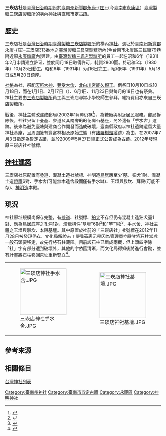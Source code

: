 {{日本神社
| name = 三崁店社
| img = 永康三崁店糖廠神社遺蹟.jpg
| img_capt = 神社遺跡
| image_width = 200
| nihongo = 三崁店社
| hiragana = さんかんてんしゃ
| romaji = Sankantensya
| location = [[臺南州|臺南州]][[新豐郡|新豐郡]][[永康庄|永康-{庄}-]]三崁店313番地的[[臺灣製糖|臺灣製糖]][[永康糖廠|三崁店製糖所]]構內
| god = [[天照大神|天照大神]]、[[豐宇氣毘賣神|豐受大命]]、[[北白川宮能久親王|北白川宮能久親王]]
| type = 社
| struct = 不明，但應為[[神明造|神明造]]
| open_year = 昭和5年（1930年）
| close_year = 不明
| cere_date = 10月10日或10月18日
|}}
{{tw monument
|name=永康三崁店糖廠神社遺蹟
|formername=
|image=
|imagename=
|othername=
|formalname=
|level=直轄市定古蹟
|class=神社
|time=日昭和年間
|destroyed=
|date=2009年5月27日
|material= 
|location=臺南市永康區仁愛街與三民街交界
|when=
|quantity=
|website=
|reg_url= https://nchdb.boch.gov.tw/assets/overview/monument/20090527000001
}}
{{神道}}
'''三崁店社'''是[[臺灣日治時期|臺灣日治時期]]設於[[臺南州|臺南州]][[新豐郡|新豐郡]][[永康庄|永康-{庄}-]](今[[臺南市|臺南市]][[永康區|永康區]]）[[臺灣製糖|臺灣製糖]][[永康糖廠|三崁店製糖所]]的構內[[神社|神社]]與[[直轄市定古蹟|直轄市定古蹟]]。

== 歷史 ==
三崁店社是[[台灣日治時期|台灣日治時期]][[臺灣製糖|臺灣製糖]][[永康糖廠|三崁店製糖所]]的構內[[神社|神社]]，選址於[[臺南州|臺南州]][[新豐郡|新豐郡]][[永康庄|永康-{庄}-]]三崁店313番地{{r|金}}之[[臺灣製糖|臺灣製糖]][[永康糖廠|三崁店製糖所]]內(今台南市永康區三民街79巷附近原[[永康糖廠|永康糖廠]]內)興建。由[[臺灣製糖|臺灣製糖]][[永康糖廠|三崁店製糖所]]的員工一起在昭和6年（1931)年2月申請建立許可，並於同月18日取得許可，耗資2800圓{{r|相}}。於昭和5年（1930年）10月25日動工，昭和6年（1931年）5月16日完工{{r|糖}}，昭和6年（1931年）5月18日{{r|糖}}{{r|新1}}{{r|新2}}{{r|新3}}或5月20日{{r|相}}{{r|金}}鎮座。

[[近代社格制度|社格]]為社{{r|陳}}，祭祀[[天照大神|天照大神]]、[[豐宇氣毘賣神|豐受大命]]、[[北白川宮能久親王|北白川宮能久親王]]{{r|金}}。例祭日10月10日{{r|金}}{{r|新1}}或10月18日{{r|新3}}{{r|新2}}，而在1月1日、2月17日（{{link-ja|祈年祭|祈年祭}}）、6月1日、11月23日與每月的18日也有祭典{{r|相}}。神社主要由[[永康糖廠|三崁店製糖所]]員工與三崁店尋常小學校師生參拜{{r|糖}}，維持費用亦來自三崁店製糖所{{r|新1}}。

戰後，神社主體改建成郵局(2002年1月時仍存<ref>{{Cite web|url =http://dr590921.pixnet.net/blog/post/39308981-2009-11-5-%E9%99%A4%E4%BA%86--%E8%AB%B8%E7%BE%85%E6%A8%B9%E8%9B%99--%E4%B8%89%E5%B4%81%E5%BA%97%E7%B3%96%E5%BB%A0--%281908-1990%29|title =蓋在神社舊址的郵局(內文第3張圖)|author =dr590921|date =2009-01-05|publisher =痞客邦|language =zh-TW|accessdate =2018-02-22|archive-date =2018-04-08|archive-url =https://web.archive.org/web/20180408141348/http://dr590921.pixnet.net/blog/post/39308981-2009-11-5-%e9%99%a4%e4%ba%86--%e8%ab%b8%e7%be%85%e6%a8%b9%e8%9b%99--%e4%b8%89%e5%b4%81%e5%ba%97%e7%b3%96%e5%bb%a0--%281908-1990%29|dead-url =no}}</ref>)，為糖廠與附近居民服務。郵局拆除後，神社只留下臺基、參道及其兩旁的的花崗石基座，另外還有「手水舍」遺跡{{r|糖}}。後來為避免臺糖與建商合作開發而造成破壞，臺南縣政府以神社遺跡遺留大量神社基座，且周圍擁有豐富林相及原始生態（有[[諸羅樹蛙|諸羅樹蛙]]蹤跡）為由，在2007年7月3日指定為暫定古蹟，並於2009年5月27日經正式公告成為古蹟{{r|文}}。2012年發現原三崁店社社號標。

== [[神社建築|神社建築]] ==
三崁店社原配置有[[參道|參道]]、混凝土造社號標、神明造[[鳥居|鳥居]]應至少1基、狛犬1對、混凝土造[[石燈籠|燈籠]]6對、手水舍(可能無木造舍殿而僅有手水缽)、玉垣與駁坎、拜殿(可能不存)、[[神明造|神明造]]本殿。

== 現況 ==
神社原址規模尚保存完整，有[[參道|參道]]、社號標、[[石獅子|狛犬]]不存但仍有混凝土造狛犬臺1對、應為[[鳥居|鳥居]]底座之孔洞1對、燈籠構件"基壇"6對<ref>{{Cite web|url = http://blog.xuite.net/apex.cheng/wretch/117811871-%E7%A5%9E%E7%A4%BE%E9%81%BA%E8%B7%A1(%E4%BA%8C%E4%B9%9D)++%E4%B8%89%E5%B4%81%E5%BA%97%E7%A5%9E%E7%A4%BE|title = 神社遺跡(二九) 三崁店神社 內文第1張圖(可見位於參道兩旁之狛犬臺、燈籠基壇數枚、鳥居孔洞)|author = 時空旅人|date = 2012-12-28|publisher = 隨意窩|language = zh-TW|accessdate = 2018-02-22|archive-date = 2018-02-13|archive-url = https://web.archive.org/web/20180213170056/http://blog.xuite.net/apex.cheng/wretch/117811871-%E7%A5%9E%E7%A4%BE%E9%81%BA%E8%B7%A1(%E4%BA%8C%E4%B9%9D)++%E4%B8%89%E5%B4%81%E5%BA%97%E7%A5%9E%E7%A4%BE|dead-url = no}}</ref>和"竿"1枚<ref>{{Cite web|url =http://inventory.iis.sinica.edu.tw/new/data.php?ID=3183|title =被棄置於糖廠辦公室旁的燈籠構件"竿"|author =黃秀蕙|publisher =國立成功大學，鹽水溪、嘉南大圳公眾史與公民行動數位典藏計畫|language =zh-TW|accessdate =2018-02-22|archive-date =2018-02-22|archive-url =https://web.archive.org/web/20180222165415/http://inventory.iis.sinica.edu.tw/new/data.php?ID=3183|dead-url =no}}</ref>、手水舍、神社主體之玉垣與駁坎、本殿基壇。其中原置於社前的「三崁店社」社號標在2012年11月28日被發現仍存。文化局解說志工嚴舜茹表示是因為管理單位原欲將石柱當成一般石頭要移走，故先行將石柱藏匿。目前該石柱已斷成兩截，但上頭四字除「社」字有部分遭到破壞外，其他的字依舊清晰，而文化局得知後將進行會勘，並有計畫將石柱移回原址重新豎立<ref>{{cite news|url=http://www.libertytimes.com.tw/2012/new/nov/29/today-south10.htm|author=蔡文居|title=古蹟「三崁店社」石柱 重見天日|date=2012-11-29|publisher=自由時報|deadurl=yes|archiveurl=https://web.archive.org/web/20121129192613/http://www.libertytimes.com.tw/2012/new/nov/29/today-south10.htm|archivedate=2012-11-29|accessdate=2012-11-29}}</ref>。
{|
|-
| [[File:三崁店神社手水舍.JPG|150px]]
| [[File:三崁店神社基壇.JPG|150px]]
|}
{{clear}}

==參考來源==
{{reflist|refs=
<ref name="文">{{cite web |url=https://nchdb.boch.gov.tw/assets/advanceSearch/monument/20090527000001 |title=永康三崁店糖廠神社遺蹟 |publisher=文化部文化資產局 |accessdate=}}</ref>
<ref name="糖">{{cite book|author=周俊霖、許永河 |title=《南營糖廠誌》 |publisher=臺南縣政府 |location=臺南縣 |isbn=978-986-02-3586-9 |pages=287－290頁|date=2010年6月}}</ref>
<ref name="陳">{{cite book|author=陳鑾鳳 |title=《日治時期臺灣地區神社的空間特性》 |publisher=學富文化事業有限公司 |isbn=978-986-83578-5-3 |pages=132頁|date=2007年8月}}</ref>
<ref name="新1">{{cite book|author=新豐郡役所 |title=《新豐郡要覽》 |year= 1936年 |publisher=[[臺灣日日新報|臺灣日日新報]]臺南支局 |location=臺南市錦町二丁目七七番地 |pages=44頁}}</ref>
<ref name="新2">{{cite book|author=新豐郡役所 |title=《新豐郡要覽》 |year= 1937年 |publisher=[[臺灣日日新報|臺灣日日新報]]臺南支局 |location=臺南市錦町二丁目七七番地 |pages=51頁}}</ref>
<ref name="新3">{{cite book|author=新豐郡役所 |title=《新豐郡要覽》 |year= 1938年 |publisher=[[臺灣日日新報|臺灣日日新報]]臺南支局 |location=臺南市錦町二丁目七七番地 |pages=54頁}}</ref>
<ref name="金">{{Cite book|author=金子展也|title=台湾旧神社故地への旅案内―台湾を護った神々|location=東京|publisher=神社新報社|date=2015-09-01|pages=217頁|ISBN=978-4-908128-02-8|language=ja}}</ref>
<ref name="相">{{cite book|author=相良吉哉 |title=《臺南州祠廟名鑑》 |date=1933-08-18 |language=ja |edition=嘉邑城隍廟2002年3月再版 |publisher=臺灣日日新報社臺南支局 |location=臺南市錦町二丁目七七番地 |pages=5、6頁 }}</ref>
}}

== 相關條目 ==
[[台灣神社列表|台灣神社列表]]

{{臺南市古蹟}}
{{台灣直轄市定古蹟}}
{{臺灣糖業}}

[[Category:臺南州神社|Category:臺南州神社]]
[[Category:臺南市市定古蹟|Category:臺南市市定古蹟]]
[[Category:永康區|Category:永康區]]
[[Category:神明神社|Category:神明神社]]